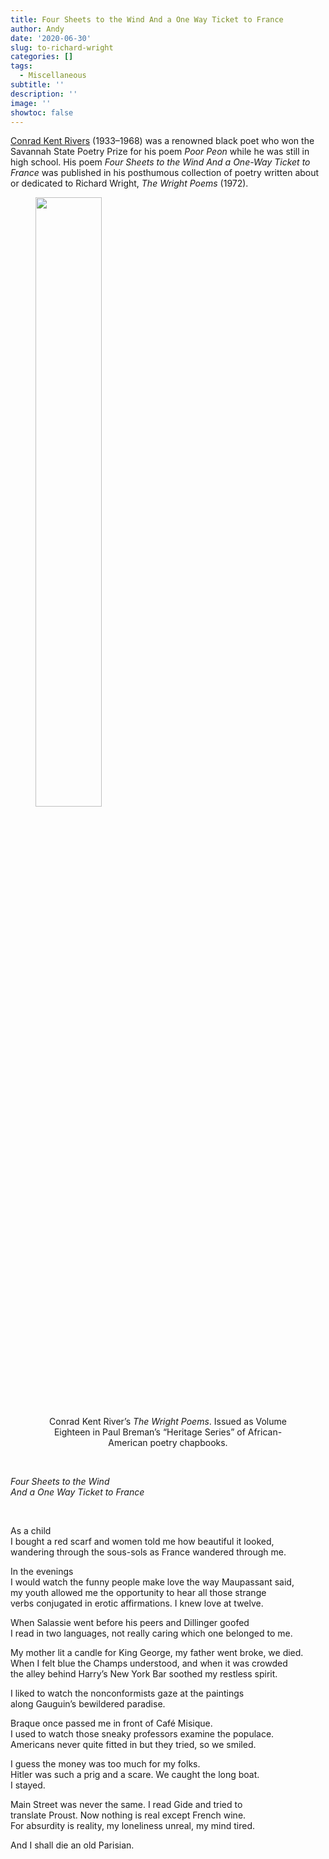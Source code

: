 ```yaml
---
title: Four Sheets to the Wind And a One Way Ticket to France
author: Andy
date: '2020-06-30'
slug: to-richard-wright
categories: []
tags:
  - Miscellaneous
subtitle: ''
description: ''
image: ''
showtoc: false
---
```



[Conrad Kent Rivers](https://www.oxfordreference.com/view/10.1093/oi/authority.20110803100422986) (1933&ndash;1968) was a renowned black poet who won the Savannah State Poetry Prize for his poem *Poor Peon* while he was still in high school. His poem *Four Sheets to the Wind And a One-Way Ticket to France* was published in his posthumous collection of poetry written about or dedicated to Richard Wright, *The Wright Poems* (1972).

<figure>
![](https://www.lornebair.com/pictures/20170.jpg?v=1405950362){width=50%}
<figcaption style="text-align:center;">Conrad Kent River's *The Wright Poems*. Issued as Volume Eighteen in Paul Breman's "Heritage Series" of African-American poetry chapbooks.</figcaption>
</figure>

<br />

*Four Sheets to the Wind* <br />
*And a One Way Ticket to France*

<br />

As a child <br />
I bought a red scarf and women told me how beautiful it looked, <br />
wandering through the sous-sols as France wandered through me.


In the evenings <br />
I would watch the funny people make love the way Maupassant said, <br />
my youth allowed me the opportunity to hear all those strange <br />
verbs conjugated in erotic affirmations. I knew love at twelve.

When Salassie went before his peers and Dillinger goofed <br />
I read in two languages, not really caring which one belonged to me.

My mother lit a candle for King George, my father went broke, we died. <br />
When I felt blue the Champs understood, and when it was crowded <br />
the alley behind Harry's New York Bar soothed my restless spirit.

I liked to watch the nonconformists gaze at the paintings <br />
along Gauguin's bewildered paradise.

Braque once passed me in front of Café Misique. <br />
I used to watch those sneaky professors examine the populace. <br />
Americans never quite fitted in but they tried, so we smiled.

I guess the money was too much for my folks. <br />
Hitler was such a prig and a scare. We caught the long boat. <br />
I stayed.

Main Street was never the same. I read Gide and tried to <br />
translate Proust. Now nothing is real except French wine. <br />
For absurdity is reality, my loneliness unreal, my mind tired.

And I shall die an old Parisian.